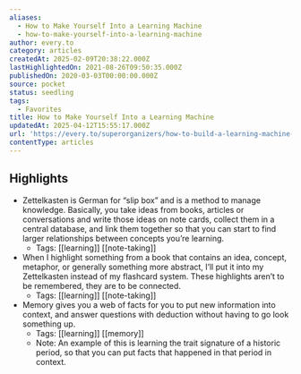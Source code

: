 ```yaml
---
aliases:
  - How to Make Yourself Into a Learning Machine
  - how-to-make-yourself-into-a-learning-machine
author: every.to
category: articles
createdAt: 2025-02-09T20:38:22.000Z
lastHighlightedOn: 2021-08-26T09:50:35.000Z
publishedOn: 2020-03-03T00:00:00.000Z
source: pocket
status: seedling
tags:
  - Favorites
title: How to Make Yourself Into a Learning Machine
updatedAt: 2025-04-12T15:55:17.000Z
url: 'https://every.to/superorganizers/how-to-build-a-learning-machine-299655'
contentType: articles
---
```

## Highlights

- Zettelkasten is German for “slip box” and is a method to manage knowledge. Basically, you take ideas from books, articles or conversations and write those ideas on note cards, collect them in a central database, and link them together so that you can start to find larger relationships between concepts you’re learning.
    - Tags: [[learning]] [[note-taking]]
- When I highlight something from a book that contains an idea, concept, metaphor, or generally something more abstract, I’ll put it into my Zettelkasten instead of my flashcard system. These highlights aren’t to be remembered, they are to be connected.
    - Tags: [[learning]] [[note-taking]]
- Memory gives you a web of facts for you to put new information into context, and answer questions with deduction without having to go look something up.
    - Tags: [[learning]] [[memory]]
    - Note: An example of this is learning the trait signature of a historic period, so that you can put facts that happened in that period in context.
